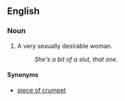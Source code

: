==English==

===Noun===
{{en-noun|sg=[[bit]] of [[crumpet]]|bits of crumpet}}

# {{slang}} A very sexually desirable woman.
#: ''She's a bit of a slut, that one''.

====Synonyms====
* [[piece of crumpet]]